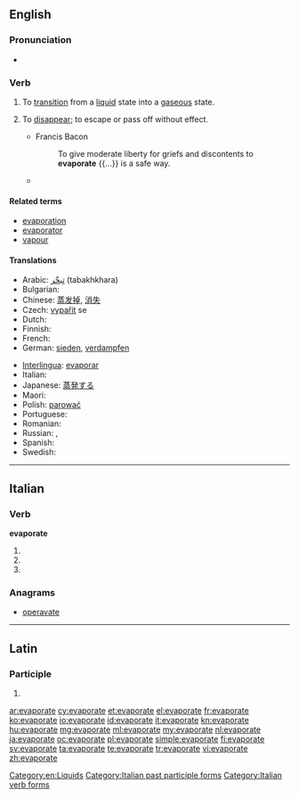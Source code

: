 ==English==

===Pronunciation===
* {{IPA|/ɪˈvapəreɪt/}}

===Verb===
{{en-verb|evaporat|ing}}

# To [[transition]] from a [[liquid]] state into a [[gaseous]] state.
# {{figuratively}} To [[disappear]]; to escape or pass off without effect.
#* Francis Bacon
#*: To give moderate liberty for griefs and discontents to '''evaporate''' {{...}} is a safe way.
#* {{quote-news
|year=2011
|date=March 2
|author=Chris Whyatt
|title=Arsenal   5 - 0   Leyton Orient
|work=BBC
|url=http://news.bbc.co.uk/sport2/hi/football/eng_prem/9405635.stm
|page=
|passage=The hosts initially looked like they lacked a spring in their step, but fears of further agony '''evaporated''' in the seventh minute with a goal of typical Arsenal quality.}}

====Related terms====
* [[evaporation]]
* [[evaporator]]
* [[vapour]]

====Translations====
{{trans-top|to transition from a liquid state into a gaseous state}}
* Arabic: [[تبخّر]] (tabakhkhara)
* Bulgarian: {{t+|bg|изпарявам|sc=Cyrl}}
* Chinese: [[蒸发掉]], [[消失]]
* Czech: [[vypařit]] se
* Dutch: {{t+|nl|verdampen}}
* Finnish: {{t-|fi|höyrystyä}}
* French: {{t+|fr|évaporer}}
* German: [[sieden]], [[verdampfen]]
{{trans-mid}}
* [[Interlingua]]: [[evaporar]]
* Italian: {{t-|it|evaporare}}
* Japanese: [[蒸発する]]
* Maori: {{t-|mi|whakaeto}}
* Polish: [[parować]]
* Portuguese: {{t+|pt|evaporar}}
* Romanian: {{t-|ro|evapora}}
* Russian: {{t+|ru|испарять|sc=Cyrl|tr=isparját'}} {{impf}}, {{t+|ru|испарить|sc=Cyrl|tr=isparít'}} {{pf.}}
* Spanish: {{t-|es|evaporar}}
* Swedish: {{t-|sv|dunsta}}
{{trans-bottom}}

[[Category:en:Liquids]]

----

==Italian==

===Verb===
'''evaporate'''

# {{conjugation of|evaporare||2|p|pres|ind|lang=it}}
# {{conjugation of|evaporare||2|p|imp|lang=it}}
# {{form of|[[feminine|Feminine]] plural|evaporato}}

===Anagrams===
* [[operavate#Italian|operavate]]

[[Category:Italian past participle forms]]
[[Category:Italian verb forms]]

----

==Latin==

===Participle===
{{la-part-form|ēvapōrāte}}

# {{inflection of|evaporatus|ēvapōrātus|voc|m|s|lang=la}}

[[ar:evaporate]]
[[cy:evaporate]]
[[et:evaporate]]
[[el:evaporate]]
[[fr:evaporate]]
[[ko:evaporate]]
[[io:evaporate]]
[[id:evaporate]]
[[it:evaporate]]
[[kn:evaporate]]
[[hu:evaporate]]
[[mg:evaporate]]
[[ml:evaporate]]
[[my:evaporate]]
[[nl:evaporate]]
[[ja:evaporate]]
[[oc:evaporate]]
[[pl:evaporate]]
[[simple:evaporate]]
[[fi:evaporate]]
[[sv:evaporate]]
[[ta:evaporate]]
[[te:evaporate]]
[[tr:evaporate]]
[[vi:evaporate]]
[[zh:evaporate]]